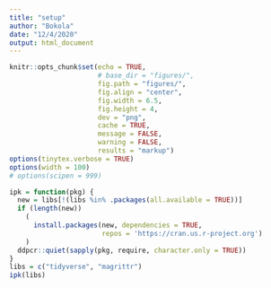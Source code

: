 ```yaml
---
title: "setup"
author: "Bokola"
date: "12/4/2020"
output: html_document
---
```


```r

knitr::opts_chunk$set(echo = TRUE, 
                      # base_dir = "figures/",
                      fig.path = "figures/",
                      fig.align = "center",
                      fig.width = 6.5, 
                      fig.height = 4, 
                      dev = "png",
                      cache = TRUE,
                      message = FALSE,
                      warning = FALSE,
                      results = "markup")
options(tinytex.verbose = TRUE)
options(width = 100)
# options(scipen = 999)

ipk = function(pkg) {
  new = libs[!(libs %in% .packages(all.available = TRUE))]
  if (length(new))
    (
      install.packages(new, dependencies = TRUE,
                       repos = 'https://cran.us.r-project.org')
    )
  ddpcr::quiet(sapply(pkg, require, character.only = TRUE))
}
libs = c("tidyverse", "magrittr")
ipk(libs)

```

